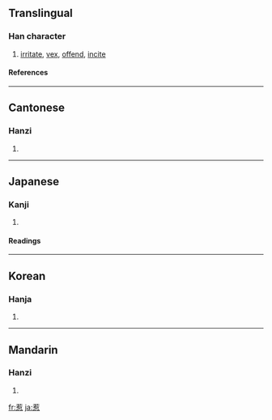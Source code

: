 ==Translingual==
===Han character===
{{Han char|rn=61|rad=心|as=09|sn=13|four=4433<sub>6</sub>|canj=廿大口心 (TKRP)}}
# [[irritate]], [[vex]], [[offend]], [[incite]]
====References====
{{Han ref|kx=0393.010|dkj=10866|dj=0729.010|hdz=42309.010|uh=60F9|ud=24825|bh=B753|bd=46931}}
----
==Cantonese==
===Hanzi===
{{yue-hanzi|jyut=|y=ye5}}
# {{defn|Cantonese}}
----
==Japanese==
===Kanji===
{{ja-kanji|grade=|rs=心09}}
# {{defn|Japanese}} 
====Readings====
{{ja-readings|on=[[じゃ]] (ja), [[じゃく]] (jaku)|kun=[[ひく]] (hiku)}}
----
==Korean==
===Hanja===
{{ko-hanja|hangeul=야|eumhun=|rv=ya|mr=ya|y=ya}}
# {{defn|Korean}}
----
==Mandarin==
===Hanzi===
{{cmn-hanzi|pin=[[rě]] ([[re3]])|wg=je<sup>3</sup>}}
# {{defn|Mandarin}}

[[fr:惹]]
[[ja:惹]]